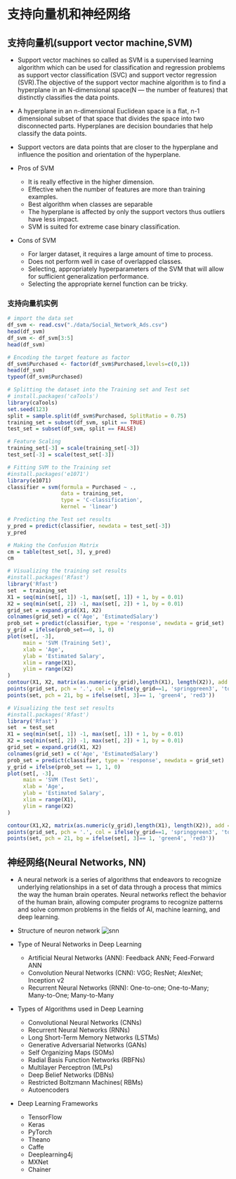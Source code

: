 # 支持向量机和神经网络

## 支持向量机(support vector machine,SVM)

+  Support vector machines so called as SVM is a supervised learning algorithm which can be used for classification and regression problems as support vector classification (SVC) and support vector regression (SVR).The objective of the support vector machine algorithm is to find a hyperplane in an N-dimensional space(N — the number of features) that distinctly classifies the data points.

+ A hyperplane in an n-dimensional Euclidean space is a flat, n-1 dimensional subset of that space that divides the space into two disconnected parts. Hyperplanes are decision boundaries that help classify the data points.

+ Support vectors are data points that are closer to the hyperplane and influence the position and orientation of the hyperplane.

+ Pros of SVM
    - It is really effective in the higher dimension.
    - Effective when the number of features are more than training examples.
    - Best algorithm when classes are separable
    - The hyperplane is affected by only the support vectors thus outliers have less impact.
    - SVM is suited for extreme case binary classification.
+ Cons of SVM    
    - For larger dataset, it requires a large amount of time to process.
    - Does not perform well in case of overlapped classes.
    - Selecting, appropriately hyperparameters of the SVM that will allow for sufficient  generalization performance.
    - Selecting the appropriate kernel function can be tricky.
    
### 支持向量机实例

```r
# import the data set
df_svm <- read.csv("./data/Social_Network_Ads.csv")
head(df_svm)
df_svm <- df_svm[3:5]
head(df_svm)

# Encoding the target feature as factor
df_svm$Purchased <- factor(df_svm$Purchased,levels=c(0,1))
head(df_svm)
typeof(df_svm$Purchased)

# Splitting the dataset into the Training set and Test set
# install.packages('caTools')
library(caTools)
set.seed(123)
split = sample.split(df_svm$Purchased, SplitRatio = 0.75)
training_set = subset(df_svm, split == TRUE)
test_set = subset(df_svm, split == FALSE)

# Feature Scaling
training_set[-3] = scale(training_set[-3])
test_set[-3] = scale(test_set[-3])

# Fitting SVM to the Training set
#install.packages('e1071')
library(e1071)
classifier = svm(formula = Purchased ~ .,
                 data = training_set,
                 type = 'C-classification',
                 kernel = 'linear')

# Predicting the Test set results
y_pred = predict(classifier, newdata = test_set[-3])
y_pred

# Making the Confusion Matrix
cm = table(test_set[, 3], y_pred)
cm

# Visualizing the training set results
#install.packages('Rfast')
library('Rfast')
set  = training_set
X1 = seq(min(set[, 1]) -1, max(set[, 1]) + 1, by = 0.01)
X2 = seq(min(set[, 2]) -1, max(set[, 2]) + 1, by = 0.01)
grid_set = expand.grid(X1, X2)
colnames(grid_set) = c('Age', 'EstimatedSalary')
prob_set = predict(classifier, type = 'response', newdata = grid_set)
y_grid = ifelse(prob_set==0, 1, 0)
plot(set[, -3],
     main = 'SVM (Training Set)',
     xlab = 'Age',
     ylab = 'Estimated Salary',
     xlim = range(X1),
     ylim = range(X2)
)
contour(X1, X2, matrix(as.numeric(y_grid),length(X1), length(X2)), add = TRUE)
points(grid_set, pch = '.', col = ifelse(y_grid==1, 'springgreen3', 'tomato') )
points(set, pch = 21, bg = ifelse(set[, 3]== 1, 'green4', 'red3'))

# Visualizing the test set results
#install.packages('Rfast')
library('Rfast')
set  = test_set
X1 = seq(min(set[, 1]) -1, max(set[, 1]) + 1, by = 0.01)
X2 = seq(min(set[, 2]) -1, max(set[, 2]) + 1, by = 0.01)
grid_set = expand.grid(X1, X2)
colnames(grid_set) = c('Age', 'EstimatedSalary')
prob_set = predict(classifier, type = 'response', newdata = grid_set)
y_grid = ifelse(prob_set == 1, 1, 0)
plot(set[, -3],
     main = 'SVM (Test Set)',
     xlab = 'Age',
     ylab = 'Estimated Salary',
     xlim = range(X1),
     ylim = range(X2)
)

contour(X1,X2, matrix(as.numeric(y_grid),length(X1), length(X2)), add = TRUE)
points(grid_set, pch = '.', col = ifelse(y_grid==1, 'springgreen3', 'tomato') )
points(set, pch = 21, bg = ifelse(set[, 3]== 1, 'green4', 'red3'))
```

## 神经网络(Neural Networks, NN)

+ A neural network is a series of algorithms that endeavors to recognize underlying relationships in a set of data through a process that mimics the way the human brain operates. Neural networks reflect the behavior of the human brain, allowing computer programs to recognize patterns and solve common problems in the fields of AI, machine learning, and deep learning.

+ Structure of neuron network
![snn](pics/neralnetwork.png)
+ Type of Neural Networks in Deep Learning
   - Artificial Neural Networks (ANN): Feedback ANN; Feed-Forward ANN
   - Convolution Neural Networks (CNN): VGG; ResNet; AlexNet; Inception v2
   - Recurrent Neural Networks (RNN): One-to-one; One-to-Many; Many-to-One; Many-to-Many

+ Types of Algorithms used in Deep Learning
   - Convolutional Neural Networks (CNNs)
   - Recurrent Neural Networks (RNNs)
   - Long Short-Term Memory Networks (LSTMs)
   - Generative Adversarial Networks (GANs)
   - Self Organizing Maps (SOMs)
   - Radial Basis Function Networks (RBFNs)
   - Multilayer Perceptron (MLPs)
   - Deep Belief Networks (DBNs)
   - Restricted Boltzmann Machines( RBMs)
   - Autoencoders
   
+ Deep Learning Frameworks
   - TensorFlow
   - Keras
   - PyTorch
   - Theano
   - Caffe
   - Deeplearning4j
   - MXNet
   - Chainer
